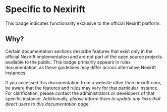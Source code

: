
# Specific to Nexirift

This badge indicates functionality exclusive to the official Nexirift platform.

<BadgeWrapper selected="Specific to Nexirift" link={false} as="span" />

## Why?

Certain documentation sections describe features that exist only in the official Nexirift implementation and are not part of the open source projects available to the public. This badge primarily appears in rules documentation, as these guidelines may differ across alternative Nexirift instances.

If you accessed this documentation from a website other than nexirift.com, be aware that the features and rules may vary for that particular instance. For clarification, please contact the administrators or developers of that specific instance. Additionally, *please inform them to update any links that direct users to this documentation page.*
